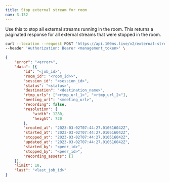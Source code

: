 ```yaml
---
title: Stop external stream for room
nav: 3.152
---
```


Use this to stop all external streams running in the room. This returns a paginated response for all external streams that were stopped in the room.

<PostRequest title="https://api.100ms.live/v2/external-streams/room/<room_id>/stop" />
<Request id="req-0">

```bash
curl --location --request POST 'https://api.100ms.live/v2/external-streams/room/<room_id>/stop' \
--header 'Authorization: Bearer <management_token>' \
```

</Request>
<ResponseBox id="res-0" status="200 OK">

```json
{
    "error": "<error>",
    "data": [{
        "id": "<job_id>",
        "room_id": "<room_id>>",
        "session_id": "<session_id>",
        "status": "<status>",
        "destination": "<destination_name>",
        "rtmp_urls": ["<rtmp_url_1>", "<rtmp_url_2>"],
        "meeting_url": "<meeting_url>",
        "recording": false,
        "resolution": {
            "width": 1280,
            "height": 720
        },
        "created_at": "2023-03-02T07:44:27.010516042Z",
        "started_at": "2023-03-02T07:44:27.010516042Z",
        "stopped_at": "2023-03-02T07:44:27.010516042Z",
        "updated_at": "2023-03-02T07:44:27.010516042Z",
        "started_by": "<peer_id>",
        "stopped_by": "<peer_id>",
        "recording_assets": []
    }],
    "limit": 10,
    "last": "<last_job_id>"
}
```

</ResponseBox>

